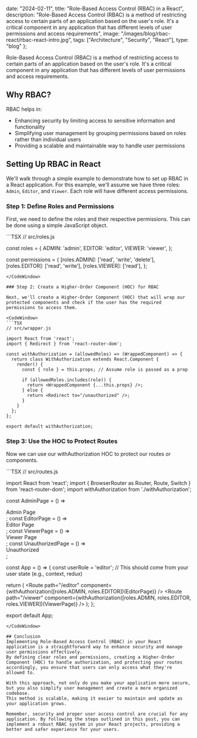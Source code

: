 
  date: "2024-02-11",
  title: "Role-Based Access Control (RBAC) in a React",
  description:
    "Role-Based Access Control (RBAC) is a method of restricting access to certain parts of an application based on the user's role. It's a critical component in any application that has different levels of user permissions and access requirements",
  image: "/images/blog/rbac-react/rbac-react-intro.jpg",
  tags: ["Architecture", "Security", "React"],
  type: "blog"
};


Role-Based Access Control (RBAC) is a method of restricting access to certain parts of an application based on the user's role. It's a critical component in any application that has different levels of user permissions and access requirements.

## Why RBAC?

RBAC helps in:

- Enhancing security by limiting access to sensitive information and functionality
- Simplifying user management by grouping permissions based on roles rather than individual users
- Providing a scalable and maintainable way to handle user permissions

## Setting Up RBAC in React

We'll walk through a simple example to demonstrate how to set up RBAC in a React application. For this example, we'll assume we have three roles: `Admin`, `Editor`, and `Viewer`.
Each role will have different access permissions.

### Step 1: Define Roles and Permissions

First, we need to define the roles and their respective permissions. This can be done using a simple JavaScript object.

<CodeWindow>
```TSX
// src/roles.js

const roles = {
  ADMIN: 'admin',
  EDITOR: 'editor',
  VIEWER: 'viewer',
};

const permissions = {
  [roles.ADMIN]: ['read', 'write', 'delete'],
  [roles.EDITOR]: ['read', 'write'],
  [roles.VIEWER]: ['read'],
};
````
</CodeWindow>

### Step 2: Create a Higher-Order Component (HOC) for RBAC

Next, we'll create a Higher-Order Component (HOC) that will wrap our protected components and check if the user has the required permissions to access them.

<CodeWindow>
```TSX
// src/wrapper.js

import React from 'react';
import { Redirect } from 'react-router-dom';

const withAuthorization = (allowedRoles) => (WrappedComponent) => {
  return class WithAuthorization extends React.Component {
    render() {
      const { role } = this.props; // Assume role is passed as a prop

      if (allowedRoles.includes(role)) {
        return <WrappedComponent {...this.props} />;
      } else {
        return <Redirect to="/unauthorized" />;
      }
    }
  };
};

export default withAuthorization;
````
</CodeWindow>

### Step 3: Use the HOC to Protect Routes
Now we can use our withAuthorization HOC to protect our routes or components.

<CodeWindow>
```TSX
// src/routes.js

import React from 'react';
import { BrowserRouter as Router, Route, Switch } from 'react-router-dom';
import withAuthorization from './withAuthorization';

const AdminPage = () => <div>Admin Page</div>;
const EditorPage = () => <div>Editor Page</div>;
const ViewerPage = () => <div>Viewer Page</div>;
const UnauthorizedPage = () => <div>Unauthorized</div>;

const App = () => {
  const userRole = 'editor'; // This should come from your user state (e.g., context, redux)

  return (
    <Router>
      <Switch>
        <Route
          path="/admin"
          component={withAuthorization([roles.ADMIN])(AdminPage)}
        />
        <Route
          path="/editor"
          component={withAuthorization([roles.ADMIN, roles.EDITOR])(EditorPage)}
        />
        <Route
          path="/viewer"
          component={withAuthorization([roles.ADMIN, roles.EDITOR, roles.VIEWER])(ViewerPage)}
        />
        <Route path="/unauthorized" component={UnauthorizedPage} />
      </Switch>
    </Router>
  );
};

export default App;
````
</CodeWindow>

## Conclusion
Implementing Role-Based Access Control (RBAC) in your React application is a straightforward way to enhance security and manage user permissions effectively.
By defining clear roles and permissions, creating a Higher-Order Component (HOC) to handle authorization, and protecting your routes accordingly, you ensure that users can only access what they're allowed to.

With this approach, not only do you make your application more secure, but you also simplify user management and create a more organized codebase.
This method is scalable, making it easier to maintain and update as your application grows.

Remember, security and proper user access control are crucial for any application. By following the steps outlined in this post, you can implement a robust RBAC system in your React projects, providing a better and safer experience for your users.